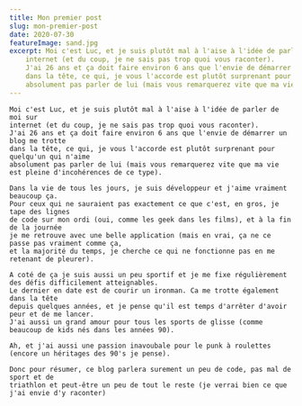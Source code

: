 ```yaml
---
title: Mon premier post
slug: mon-premier-post
date: 2020-07-30
featureImage: sand.jpg
excerpt: Moi c'est Luc, et je suis plutôt mal à l'aise à l'idée de parler de moi sur
    internet (et du coup, je ne sais pas trop quoi vous raconter).
    J'ai 26 ans et ça doit faire environ 6 ans que l'envie de démarrer un blog me trotte
    dans la tête, ce qui, je vous l'accorde est plutôt surprenant pour quelqu'un qui n'aime
    absolument pas parler de lui (mais vous remarquerez vite que ma vie est pleine d'incohérences de ce type).
---
```


    Moi c'est Luc, et je suis plutôt mal à l'aise à l'idée de parler de moi sur
    internet (et du coup, je ne sais pas trop quoi vous raconter).
    J'ai 26 ans et ça doit faire environ 6 ans que l'envie de démarrer un blog me trotte
    dans la tête, ce qui, je vous l'accorde est plutôt surprenant pour quelqu'un qui n'aime
    absolument pas parler de lui (mais vous remarquerez vite que ma vie est pleine d'incohérences de ce type).

    Dans la vie de tous les jours, je suis développeur et j'aime vraiment beaucoup ça.
    Pour ceux qui ne sauraient pas exactement ce que c'est, en gros, je tape des lignes
    de code sur mon ordi (oui, comme les geek dans les films), et à la fin de la journée
    je me retrouve avec une belle application (mais en vrai, ça ne ce passe pas vraiment comme ça,
    et la majorité du temps, je cherche ce qui ne fonctionne pas en me retenant de pleurer).

    A coté de ça je suis aussi un peu sportif et je me fixe régulièrement des défis difficilement atteignables.
    Le dernier en date est de courir un ironman. Ca me trotte également dans la tête
    depuis quelques années, et je pense qu'il est temps d'arrêter d'avoir peur et de me lancer.
    J'ai aussi un grand amour pour tous les sports de glisse (comme beaucoup de kids nés dans les années 90).

    Ah, et j'ai aussi une passion inavoubale pour le punk à roulettes (encore un héritages des 90's je pense).

    Donc pour résumer, ce blog parlera surement un peu de code, pas mal de sport et de
    triathlon et peut-être un peu de tout le reste (je verrai bien ce que j'ai envie d'y raconter)

